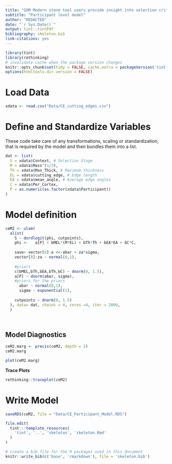 ```yaml
---
title: "SOM Modern stone tool users provide insight into selection criteria of cutting tools"
subtitle: "Participant level model"
author: "REDACTED"
date: "`r Sys.Date()`"
output: tint::tintPdf
bibliography: skeleton.bib
link-citations: yes
---
```


```r
library(tint)
library(rethinking)
# invalidate cache when the package version changes
knitr::opts_chunk$set(tidy = FALSE, cache.extra = packageVersion('tint'))
options(htmltools.dir.version = FALSE)
```

# Load Data

```r
xdata <- read.csv("Data/CE_cutting_edges.csv")
```

# Define and Standardize Variables

These code take care of any transformations, scaling or standardization, that is required by the model and then bundles them into a list.

```r

dat <- list(
  S = xdata$Context, # Selection Stage
  M = xdata$Mass^(1/3),
  Th = xdata$Max_Thick, # Maximum thickness
  EL = xdata$cutting_edge, # Edge length
  EA = xdata$mean_angle, # Average edge angles
  C = xdata$Per_Cortex,
  P = as.numeric(as.factor(xdata$Participant))
)

```

# Model definition

```r

ceM2 <- ulam(
  alist(
    S ~ dordlogit(phi, cutpoints),
    phi <-   a[P] + bMEL*(M*EL) + bTh*Th + bEA*EA + bC*C,
    
    save> vector[8]:a <<-abar + za*sigma,
    vector[8]:za ~ normal(0,1),
    
    #priors
    c(bMEL,bTh,bEA,bTh,bC) ~ dnorm(0, 1.5),
    a[P] ~ dnorm(abar, sigma),
    #priors for the priors
      abar ~ normal(0,1),
      sigma ~ exponential(1),
    
    cutpoints ~ dnorm(0, 1.5)
  ), data= dat, chains = 4, cores =4, iter = 2000,
  )




```

## Model Diagnostics 

```r

ceM2.marg <- precis(ceM2, depth = 2)
ceM2.marg
```


```r

plot(ceM2.marg)

```

**Trace Plots**

```r
rethinking::traceplot(ceM2)

```

# Write Model

```r
saveRDS(ceM2, file = "Data/CE_Participant_Model.RDS")
```




```r
file.edit(
  tint:::template_resources(
    'tint', '..', 'skeleton', 'skeleton.Rmd'
  )
)
```

```r
# create a bib file for the R packages used in this document
knitr::write_bib(c('base', 'rmarkdown'), file = 'skeleton.bib')
```
